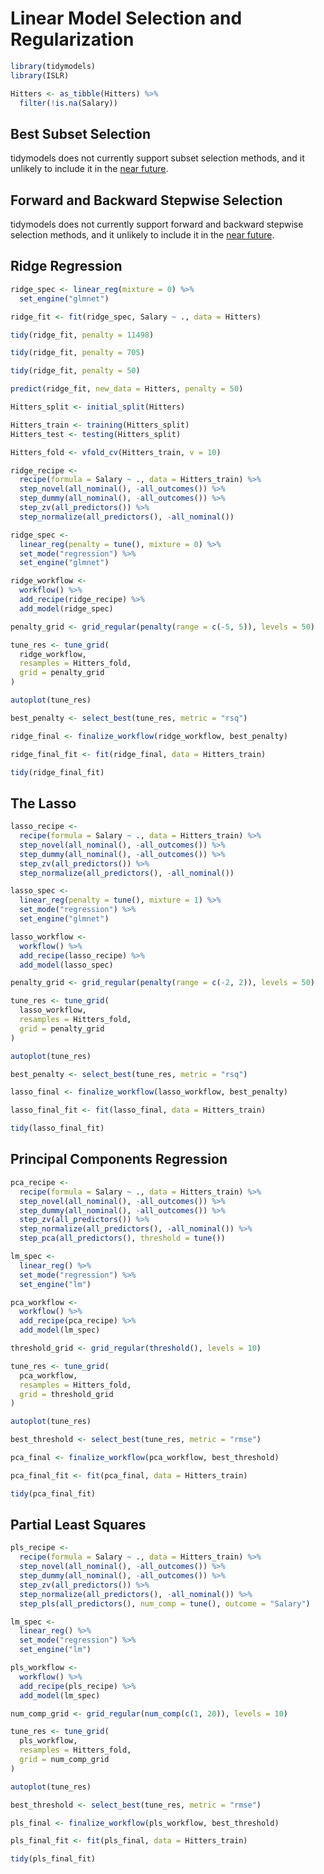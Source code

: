 # Linear Model Selection and Regularization

```r
library(tidymodels)
library(ISLR)

Hitters <- as_tibble(Hitters) %>%
  filter(!is.na(Salary))
```


## Best Subset Selection

tidymodels does not currently support subset selection methods, and it unlikely to include it in the [near future](https://stackoverflow.com/questions/66651033/stepwise-algorithm-in-tidymodels#comment117845482_66651033).

## Forward and Backward Stepwise Selection

tidymodels does not currently support forward and backward stepwise selection methods, and it unlikely to include it in the [near future](https://stackoverflow.com/questions/66651033/stepwise-algorithm-in-tidymodels#comment117845482_66651033).

## Ridge Regression

```r
ridge_spec <- linear_reg(mixture = 0) %>%
  set_engine("glmnet")
```

```r
ridge_fit <- fit(ridge_spec, Salary ~ ., data = Hitters)
```

```r
tidy(ridge_fit, penalty = 11498)
```


```r
tidy(ridge_fit, penalty = 705)
```

```r
tidy(ridge_fit, penalty = 50)
```

```r
predict(ridge_fit, new_data = Hitters, penalty = 50)
```

```r
Hitters_split <- initial_split(Hitters)

Hitters_train <- training(Hitters_split)
Hitters_test <- testing(Hitters_split)

Hitters_fold <- vfold_cv(Hitters_train, v = 10)
```


```r
ridge_recipe <- 
  recipe(formula = Salary ~ ., data = Hitters_train) %>% 
  step_novel(all_nominal(), -all_outcomes()) %>% 
  step_dummy(all_nominal(), -all_outcomes()) %>% 
  step_zv(all_predictors()) %>% 
  step_normalize(all_predictors(), -all_nominal()) 

ridge_spec <- 
  linear_reg(penalty = tune(), mixture = 0) %>% 
  set_mode("regression") %>% 
  set_engine("glmnet") 

ridge_workflow <- 
  workflow() %>% 
  add_recipe(ridge_recipe) %>% 
  add_model(ridge_spec) 

penalty_grid <- grid_regular(penalty(range = c(-5, 5)), levels = 50)

tune_res <- tune_grid(
  ridge_workflow,
  resamples = Hitters_fold, 
  grid = penalty_grid
)

autoplot(tune_res)
```

```r
best_penalty <- select_best(tune_res, metric = "rsq")
```

```r
ridge_final <- finalize_workflow(ridge_workflow, best_penalty)

ridge_final_fit <- fit(ridge_final, data = Hitters_train)

tidy(ridge_final_fit)
```

## The Lasso

```r
lasso_recipe <- 
  recipe(formula = Salary ~ ., data = Hitters_train) %>% 
  step_novel(all_nominal(), -all_outcomes()) %>% 
  step_dummy(all_nominal(), -all_outcomes()) %>% 
  step_zv(all_predictors()) %>% 
  step_normalize(all_predictors(), -all_nominal()) 

lasso_spec <- 
  linear_reg(penalty = tune(), mixture = 1) %>% 
  set_mode("regression") %>% 
  set_engine("glmnet") 

lasso_workflow <- 
  workflow() %>% 
  add_recipe(lasso_recipe) %>% 
  add_model(lasso_spec) 

penalty_grid <- grid_regular(penalty(range = c(-2, 2)), levels = 50)

tune_res <- tune_grid(
  lasso_workflow,
  resamples = Hitters_fold, 
  grid = penalty_grid
)

autoplot(tune_res)
```

```r
best_penalty <- select_best(tune_res, metric = "rsq")
```

```r
lasso_final <- finalize_workflow(lasso_workflow, best_penalty)

lasso_final_fit <- fit(lasso_final, data = Hitters_train)

tidy(lasso_final_fit)
```
## Principal Components Regression

```r
pca_recipe <- 
  recipe(formula = Salary ~ ., data = Hitters_train) %>% 
  step_novel(all_nominal(), -all_outcomes()) %>% 
  step_dummy(all_nominal(), -all_outcomes()) %>% 
  step_zv(all_predictors()) %>% 
  step_normalize(all_predictors(), -all_nominal()) %>%
  step_pca(all_predictors(), threshold = tune())

lm_spec <- 
  linear_reg() %>% 
  set_mode("regression") %>% 
  set_engine("lm") 

pca_workflow <- 
  workflow() %>% 
  add_recipe(pca_recipe) %>% 
  add_model(lm_spec) 

threshold_grid <- grid_regular(threshold(), levels = 10)

tune_res <- tune_grid(
  pca_workflow,
  resamples = Hitters_fold, 
  grid = threshold_grid
)

autoplot(tune_res)

best_threshold <- select_best(tune_res, metric = "rmse")
```

```r
pca_final <- finalize_workflow(pca_workflow, best_threshold)

pca_final_fit <- fit(pca_final, data = Hitters_train)

tidy(pca_final_fit)
```

## Partial Least Squares

```r
pls_recipe <- 
  recipe(formula = Salary ~ ., data = Hitters_train) %>% 
  step_novel(all_nominal(), -all_outcomes()) %>% 
  step_dummy(all_nominal(), -all_outcomes()) %>% 
  step_zv(all_predictors()) %>% 
  step_normalize(all_predictors(), -all_nominal()) %>%
  step_pls(all_predictors(), num_comp = tune(), outcome = "Salary")

lm_spec <- 
  linear_reg() %>% 
  set_mode("regression") %>% 
  set_engine("lm") 

pls_workflow <- 
  workflow() %>% 
  add_recipe(pls_recipe) %>% 
  add_model(lm_spec) 

num_comp_grid <- grid_regular(num_comp(c(1, 20)), levels = 10)

tune_res <- tune_grid(
  pls_workflow,
  resamples = Hitters_fold, 
  grid = num_comp_grid
)

autoplot(tune_res)

best_threshold <- select_best(tune_res, metric = "rmse")
```

```r
pls_final <- finalize_workflow(pls_workflow, best_threshold)

pls_final_fit <- fit(pls_final, data = Hitters_train)

tidy(pls_final_fit)
```
